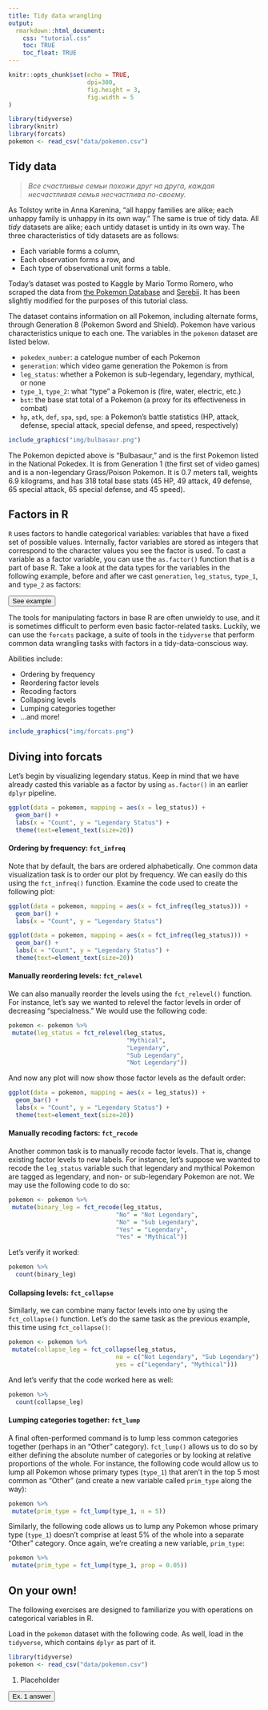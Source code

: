 ```yaml
---
title: Tidy data wrangling
output:
  rmarkdown::html_document:
    css: "tutorial.css"
    toc: TRUE
    toc_float: TRUE
---
```


```r
knitr::opts_chunk$set(echo = TRUE,
                      dpi=300,
                      fig.height = 3,
                      fig.width = 5
)
```

```r
library(tidyverse)
library(knitr)
library(forcats)
pokemon <- read_csv("data/pokemon.csv")
```

## Tidy data

>*Все счастливые семьи похожи друг на друга, каждая несчастливая семья несчастлива по-своему.*

As Tolstoy write in Anna Karenina, "all happy families are alike; each unhappy 
family is unhappy in its own way." The same is true of tidy data. All *tidy* 
datasets are alike; each untidy dataset is untidy in its own way. The three
characteristics of tidy datasets are as follows:

- Each variable forms a column,
- Each observation forms a row, and
- Each type of observational unit forms a table.

Today's dataset was posted to Kaggle by Mario Tormo Romero, who scraped the data 
from [the Pokemon Database](https://pokemondb.net) and 
[Serebii](https://www.serebii.net). It has been slightly modified for the 
purposes of this tutorial class. 

The dataset contains information on all Pokemon, including alternate forms,
through Generation 8 (Pokemon Sword and Shield). Pokemon have various
characteristics unique to each one. The variables in the `pokemon` dataset are
listed below.

- `pokedex_number`: a catelogue number of each Pokemon
- `generation`: which video game generation the Pokemon is from
- `leg_status`: whether a Pokemon is sub-legendary, legendary, mythical, or none
- `type_1`, `type_2`: what "type" a Pokemon is (fire, water, electric, etc.)
- `bst`: the base stat total of a Pokemon (a proxy for its effectiveness in 
combat)
- `hp`, `atk`, `def`, `spa`, `spd`, `spe`: a Pokemon's battle statistics (HP,
attack, defense, special attack, special defense, and speed, respectively)

```r
include_graphics("img/bulbasaur.png")
```

The Pokemon depicted above is "Bulbasaur," and is the first Pokemon listed in 
the National Pokedex. It is from Generation 1 (the first set of video games)
and is a non-legendary Grass/Poison Pokemon. It is 0.7 meters tall, weights 6.9
kilograms, and has 318 total base stats (45 HP, 49 attack, 49 defense, 65 
special attack, 65 special defense, and 45 speed).

## Factors in R

`R` uses factors to handle categorical variables: variables that have a fixed 
set of possible values. Internally, factor variables are stored as integers that 
correspond to the character values you see the factor is used. To cast a 
variable as a factor variable, you can use the `as.factor()` function that is a
part of base R. Take a look at the data types for the variables in the following
example, before and after we cast `generation`, `leg_status`, `type_1`, and
`type_2` as factors:

<div id="factors1" style="display:none">
```r
pokemon %>% 
  select(name, generation, type_1) %>% 
  slice(1:3)

pokemon <- pokemon %>% 
  mutate(generation = as.factor(generation),
         leg_status = as.factor(leg_status),
         type_1 = as.factor(type_1),
         type_2 = as.factor(type_2))

pokemon %>% 
  select(name, generation, type_1) %>% 
  slice(1:3)
```
</div>

<button title="See example" type="button"
onclick="if(document.getElementById('factors1') .style.display=='none')
              {document.getElementById('factors1') .style.display=''}
            else{document.getElementById('factors1') .style.display='none'}">
  See example
</button>

The tools for manipulating factors in base R are often unwieldy to use,
and it is sometimes difficult to perform even basic factor-related tasks. 
Luckily, we can use the `forcats` package, a suite of tools in the `tidyverse` 
that perform common data wrangling tasks with factors in a tidy-data-conscious
way.

Abilities include:

- Ordering by frequency
- Reordering factor levels 
- Recoding factors 
- Collapsing levels
- Lumping categories together 
- ...and more! 

```r
include_graphics("img/forcats.png")
```

## Diving into forcats

Let's begin by visualizing legendary status. Keep in mind that we have already
casted this variable as a factor by using `as.factor()` in an earlier `dplyr`
pipeline.

```r
ggplot(data = pokemon, mapping = aes(x = leg_status)) +
  geom_bar() + 
  labs(x = "Count", y = "Legendary Status") +
  theme(text=element_text(size=20))
```

#### Ordering by frequency: `fct_infreq`

Note that by default, the bars are ordered alphabetically. One common data
visualization task is to order our plot by frequency. We can easily do this
using the `fct_infreq()` function. Examine the code used to create the 
following plot:

```r
ggplot(data = pokemon, mapping = aes(x = fct_infreq(leg_status))) +
  geom_bar() + 
  labs(x = "Count", y = "Legendary Status")
```
```r
ggplot(data = pokemon, mapping = aes(x = fct_infreq(leg_status))) +
  geom_bar() + 
  labs(x = "Count", y = "Legendary Status") +
  theme(text=element_text(size=20))
```

#### Manually reordering levels: `fct_relevel`

We can also manually reorder the levels using the `fct_relevel()` function. For
instance, let's say we wanted to relevel the factor levels in order of 
decreasing "specialness." We would use the following code:

```r
pokemon <- pokemon %>%
 mutate(leg_status = fct_relevel(leg_status, 
                                 "Mythical", 
                                 "Legendary",
                                 "Sub Legendary",
                                 "Not Legendary"))
```

And now any plot will now show those factor levels as the default order:

```r
ggplot(data = pokemon, mapping = aes(x = leg_status)) +
  geom_bar() +
  labs(x = "Count", y = "Legendary Status") +
  theme(text=element_text(size=20))
```

#### Manually recoding factors: `fct_recode`

Another common task is to manually recode factor levels. That is, change 
existing factor levels to new labels. For instance, let's suppose we wanted to
recode the `leg_status` variable such that legendary and mythical Pokemon are
tagged as legendary, and non- or sub-legendary Pokemon are not. We may use
the following code to do so:

```r
pokemon <- pokemon %>% 
 mutate(binary_leg = fct_recode(leg_status,
                              "No" = "Not Legendary",
                              "No" = "Sub Legendary",
                              "Yes" = "Legendary",
                              "Yes" = "Mythical")) 
```

Let's verify it worked:

```r
pokemon %>% 
  count(binary_leg)
```

#### Collapsing levels: `fct_collapse`

Similarly, we can combine many factor levels into one by using the
`fct_collapse()` function. Let's do the same task as the previous example, this
time using `fct_collapse()`:

```r
pokemon <- pokemon %>% 
 mutate(collapse_leg = fct_collapse(leg_status,
                              no = c("Not Legendary", "Sub Legendary"),
                              yes = c("Legendary", "Mythical")))
```

And let's verify that the code worked here as well:

```r
pokemon %>% 
  count(collapse_leg)
```

#### Lumping categories together: `fct_lump`

A final often-performed command is to lump less common categories together
(perhaps in an "Other" category). `fct_lump()` allows us to do so by either 
defining the absolute number of categories or by looking at relative proportions 
of the whole. For instance, the following code would allow us to lump all 
Pokemon whose primary types (`type_1`) that aren't in the top 5 most common as 
"Other" (and create a new variable called `prim_type` along the way):

```r
pokemon %>% 
 mutate(prim_type = fct_lump(type_1, n = 5)) 
```

Similarly, the following code allows us to lump any Pokemon whose primary type
(`type_1`) doesn't comprise at least 5% of the whole into a separate "Other"
category. Once again, we're creating a new variable, `prim_type`:

```r
pokemon %>% 
 mutate(prim_type = fct_lump(type_1, prop = 0.05))
```

## On your own!

The following exercises are designed to familiarize you with operations on
categorical variables in R.

Load in the `pokemon` dataset with the following code. As well, load in the
`tidyverse`, which contains `dplyr` as part of it.

```r
library(tidyverse)
pokemon <- read_csv("data/pokemon.csv")
```

1. Placeholder

<div id="ex1" style="display:none">
```r
pokemon %>%
  count(leg_status)
```
</div>

<button title="See example" type="button"
onclick="if(document.getElementById('ex1') .style.display=='none')
              {document.getElementById('ex1') .style.display=''}
            else{document.getElementById('ex1') .style.display='none'}">
 Ex. 1 answer
</button>